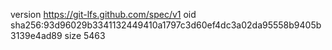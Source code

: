 version https://git-lfs.github.com/spec/v1
oid sha256:93d96029b3341132449410a1797c3d60ef4dc3a02da95558b9405b3139e4ad89
size 5463
